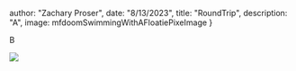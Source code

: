 




  author: "Zachary Proser",
  date: "8/13/2023",
  title: "RoundTrip",
  description: "A", 
  image: mfdoomSwimmingWithAFloatiePixeImage
 }

  
 B


<Image src={mfdoomSwimmingWithAFloatiePixeImage}/>
  
